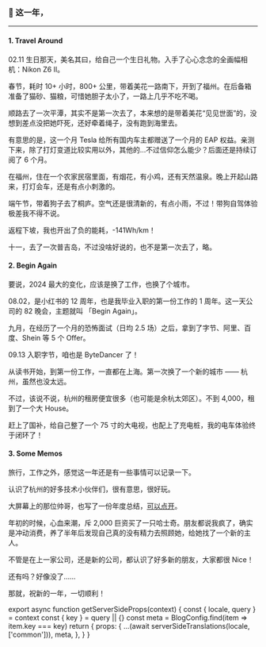 
### 👀 这一年，

<TLDR />

---

#### 1. Travel Around

02.11 生日那天，美名其曰，给自己一个生日礼物。入手了心心念念的全画幅相机：Nikon Z6 II。

<Imgs0 />

春节，耗时 10+ 小时，800+ 公里，带着美花一路南下，开到了福州。在后备箱准备了猫砂、猫粮，可惜她胆子太小了，一路上几乎不吃不喝。

<Imgs1 />

顺路去了一次平潭，其实不是第一次去了，本来想的是带着美花“见见世面”的，没想到差点没把她吓死，还好牵着绳子，没有跑到海里去。

<Imgs2 />

有意思的是，这一个月 Tesla 给所有国内车主都赠送了一个月的 EAP 权益。亲测下来，除了打灯变道比较实用以外，其他的...不过信仰怎么能少？后面还是持续订阅了 6 个月。

在福州，住在一个农家民宿里面，有烟花，有小鸡，还有天然温泉。晚上开起山路来，打灯会车，还是有点小刺激的。

<Imgs3 />

端午节，带着狗子去了桐庐。空气还是很清新的，有点小雨，不过！带狗自驾体验极差我不得不说。

<Imgs4 />

返程下坡，我也开出了负的能耗，-141Wh/km！

<Imgs5 />

十一，去了一次普吉岛，不过没啥好说的，也不是第一次去了，略。

#### 2. Begin Again

要说，2024 最大的变化，应该是换了工作，也换了个城市。

08.02，是小红书的 12 周年，也是我毕业入职的第一份工作的 1 周年。这一天公司的 82 晚会，主题就叫 「Begin Again」。

<Imgs6 />

九月，在经历了一个月的恐怖面试（日均 2.5 场）之后，拿到了字节、阿里、百度、Shein 等 5 个 Offer。

09.13 入职字节，咱也是 ByteDancer 了！

<Imgs7 />

从读书开始，到第一份工作，一直都在上海。第一次换了一个新的城市 —— 杭州，虽然也没太远。

不过，该说不说，杭州的租房便宜很多（也可能是余杭太郊区）。不到 4,000，租到了一个大 House。

赶上了国补，给自己整了一个 75 寸的大电视，也配上了充电桩，我的电车体验终于闭环了！

<Imgs8 />

#### 3. Some Memos

旅行，工作之外，感觉这一年还是有一些事情可以记录一下。

认识了杭州的好多技术小伙伴们，很有意思，很好玩。

<Imgs9 />

大屏幕上的那位帅哥，也写了一份年度总结，[可以点开](https://luckycc.cc/thoughts/12_2024-recap/)。

年初的时候，心血来潮，斥 2,000 巨资买了一只哈士奇。朋友都说我疯了，确实是冲动消费，养了半年后发现自己真的没有精力去照顾她，给她找了一个新的主人。

不管是在上一家公司，还是新的公司，都认识了好多新的朋友，大家都很 Nice！

还有吗？好像没了……

那就，祝新的一年，一切顺利！

<End />


export async function getServerSideProps(context) {
  const { locale, query } = context
  const { key } = query || {}
  const meta = BlogConfig.find(item => item.key === key)
  return {
    props: {
      ...(await serverSideTranslations(locale, ['common'])),
      meta,
    },
  }
}

